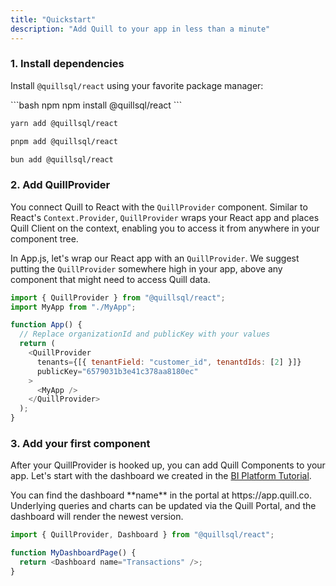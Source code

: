 ```yaml
---
title: "Quickstart"
description: "Add Quill to your app in less than a minute"
---
```


### 1. Install dependencies

Install `@quillsql/react` using your favorite package manager:

<CodeGroup>
```bash npm
npm install @quillsql/react
```

```bash yarn
yarn add @quillsql/react
```

```bash pnpm
pnpm add @quillsql/react
```

```bash bun
bun add @quillsql/react
```

</CodeGroup>

### 2. Add QuillProvider

You connect Quill to React with the `QuillProvider` component. Similar to React's `Context.Provider`, `QuillProvider` wraps your React app and places Quill Client on the context, enabling you to access it from anywhere in your component tree.

In App.js, let's wrap our React app with an `QuillProvider`. We suggest putting the `QuillProvider` somewhere high in your app, above any component that might need to access Quill data.

```js App.js
import { QuillProvider } from "@quillsql/react";
import MyApp from "./MyApp";

function App() {
  // Replace organizationId and publicKey with your values
  return (
    <QuillProvider
      tenants={[{ tenantField: "customer_id", tenantdIds: [2] }]}
      publicKey="6579031b3e41c378aa8180ec"
    >
      <MyApp />
    </QuillProvider>
  );
}
```

### 3. Add your first component

After your QuillProvider is hooked up, you can add Quill Components to your app. Let's start with the dashboard we created in the [BI Platform Tutorial](/bi-platform/quickstart).

<Tip>
  You can find the dashboard **name** in the portal at https://app.quill.co.
</Tip>

<Info>
  Underlying queries and charts can be updated via the Quill Portal, and the
  dashboard will render the newest version.
</Info>

```js App.js
import { QuillProvider, Dashboard } from "@quillsql/react";

function MyDashboardPage() {
  return <Dashboard name="Transactions" />;
}
```

